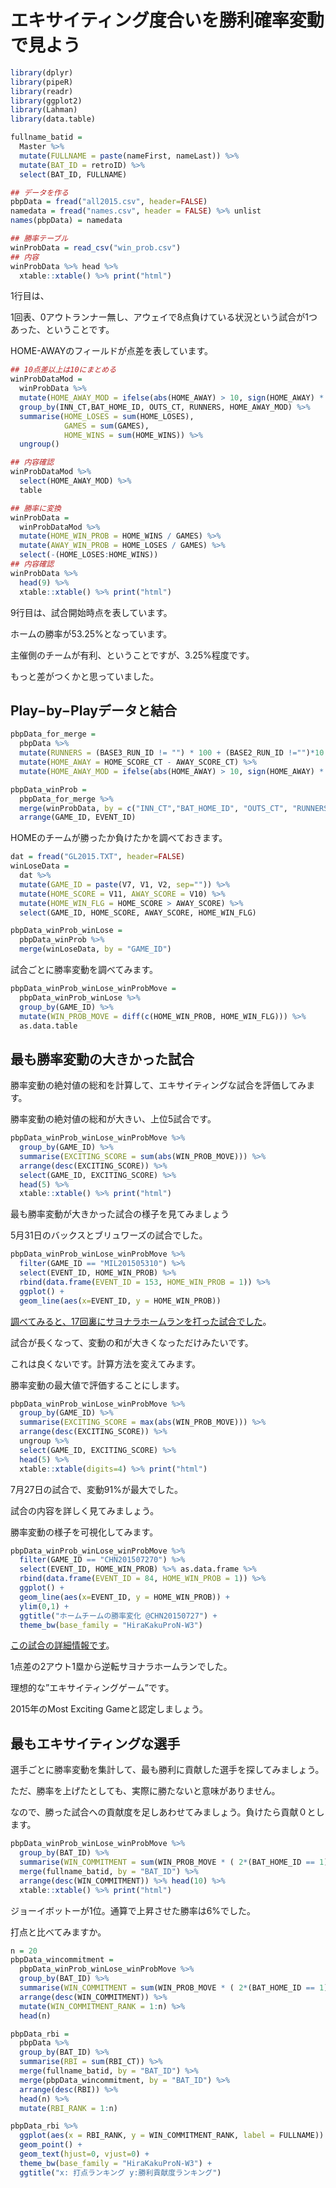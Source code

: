エキサイティング度合いを勝利確率変動で見よう
===

```r
library(dplyr)
library(pipeR)
library(readr)
library(ggplot2)
library(Lahman)
library(data.table)

fullname_batid =
  Master %>% 
  mutate(FULLNAME = paste(nameFirst, nameLast)) %>% 
  mutate(BAT_ID = retroID) %>% 
  select(BAT_ID, FULLNAME)
```


```r

## データを作る
pbpData = fread("all2015.csv", header=FALSE)
namedata = fread("names.csv", header = FALSE) %>% unlist
names(pbpData) = namedata

## 勝率テーブル
winProbData = read_csv("win_prob.csv")
## 内容
winProbData %>% head %>%
  xtable::xtable() %>% print("html")
```
1行目は、

1回表、0アウトランナー無し、アウェイで8点負けている状況という試合が1つあった、ということです。

HOME-AWAYのフィールドが点差を表しています。

```r
## 10点差以上は10にまとめる
winProbDataMod = 
  winProbData %>% 
  mutate(HOME_AWAY_MOD = ifelse(abs(HOME_AWAY) > 10, sign(HOME_AWAY) * 10, HOME_AWAY)) %>% 
  group_by(INN_CT,BAT_HOME_ID, OUTS_CT, RUNNERS, HOME_AWAY_MOD) %>% 
  summarise(HOME_LOSES = sum(HOME_LOSES),
            GAMES = sum(GAMES),
            HOME_WINS = sum(HOME_WINS)) %>% 
  ungroup()

## 内容確認
winProbDataMod %>% 
  select(HOME_AWAY_MOD) %>%
  table

## 勝率に変換
winProbData = 
  winProbDataMod %>% 
  mutate(HOME_WIN_PROB = HOME_WINS / GAMES) %>%
  mutate(AWAY_WIN_PROB = HOME_LOSES / GAMES) %>% 
  select(-(HOME_LOSES:HOME_WINS))
## 内容確認
winProbData %>% 
  head(9) %>% 
  xtable::xtable() %>% print("html")
```

9行目は、試合開始時点を表しています。

ホームの勝率が53.25%となっています。

主催側のチームが有利、ということですが、3.25%程度です。

もっと差がつくかと思っていました。

## Play−by−Playデータと結合
```r
pbpData_for_merge = 
  pbpData %>% 
  mutate(RUNNERS = (BASE3_RUN_ID != "") * 100 + (BASE2_RUN_ID !="")*10 + (BASE1_RUN_ID !="")*1) %>%
  mutate(HOME_AWAY = HOME_SCORE_CT - AWAY_SCORE_CT) %>%
  mutate(HOME_AWAY_MOD = ifelse(abs(HOME_AWAY) > 10, sign(HOME_AWAY) * 10, HOME_AWAY)) 

```


```r
pbpData_winProb = 
  pbpData_for_merge %>% 
  merge(winProbData, by = c("INN_CT","BAT_HOME_ID", "OUTS_CT", "RUNNERS", "HOME_AWAY_MOD"), all.x = TRUE) %>% as.data.table %>% 
  arrange(GAME_ID, EVENT_ID)
```

HOMEのチームが勝ったか負けたかを調べておきます。
```r
dat = fread("GL2015.TXT", header=FALSE)
winLoseData = 
  dat %>% 
  mutate(GAME_ID = paste(V7, V1, V2, sep="")) %>%
  mutate(HOME_SCORE = V11, AWAY_SCORE = V10) %>% 
  mutate(HOME_WIN_FLG = HOME_SCORE > AWAY_SCORE) %>% 
  select(GAME_ID, HOME_SCORE, AWAY_SCORE, HOME_WIN_FLG)

pbpData_winProb_winLose = 
  pbpData_winProb %>% 
  merge(winLoseData, by = "GAME_ID")

```

試合ごとに勝率変動を調べてみます。
```r
pbpData_winProb_winLose_winProbMove = 
  pbpData_winProb_winLose %>% 
  group_by(GAME_ID) %>% 
  mutate(WIN_PROB_MOVE = diff(c(HOME_WIN_PROB, HOME_WIN_FLG))) %>% 
  as.data.table
```

## 最も勝率変動の大きかった試合

勝率変動の絶対値の総和を計算して、エキサイティングな試合を評価してみます。

勝率変動の絶対値の総和が大きい、上位5試合です。
```r
pbpData_winProb_winLose_winProbMove %>% 
  group_by(GAME_ID) %>% 
  summarise(EXCITING_SCORE = sum(abs(WIN_PROB_MOVE))) %>% 
  arrange(desc(EXCITING_SCORE)) %>%
  select(GAME_ID, EXCITING_SCORE) %>% 
  head(5) %>%
  xtable::xtable() %>% print("html")
```

最も勝率変動が大きかった試合の様子を見てみましょう

5月31日のバックスとブリュワーズの試合でした。

```r
pbpData_winProb_winLose_winProbMove %>% 
  filter(GAME_ID == "MIL201505310") %>% 
  select(EVENT_ID, HOME_WIN_PROB) %>% 
  rbind(data.frame(EVENT_ID = 153, HOME_WIN_PROB = 1)) %>% 
  ggplot() + 
  geom_line(aes(x=EVENT_ID, y = HOME_WIN_PROB))
```

[調べてみると、17回裏にサヨナラホームランを打った試合でした](http://live.baseball.yahoo.co.jp/mlb/game/table/?id=2015060105)。

試合が長くなって、変動の和が大きくなっただけみたいです。

これは良くないです。計算方法を変えてみます。

勝率変動の最大値で評価することにします。

```r
pbpData_winProb_winLose_winProbMove %>% 
  group_by(GAME_ID) %>% 
  summarise(EXCITING_SCORE = max(abs(WIN_PROB_MOVE))) %>% 
  arrange(desc(EXCITING_SCORE)) %>%
  ungroup %>% 
  select(GAME_ID, EXCITING_SCORE) %>% 
  head(5) %>% 
  xtable::xtable(digits=4) %>% print("html")
```

7月27日の試合で、変動91%が最大でした。

試合の内容を詳しく見てみましょう。

勝率変動の様子を可視化してみます。

```r
pbpData_winProb_winLose_winProbMove %>% 
  filter(GAME_ID == "CHN201507270") %>% 
  select(EVENT_ID, HOME_WIN_PROB) %>% as.data.frame %>% 
  rbind(data.frame(EVENT_ID = 84, HOME_WIN_PROB = 1)) %>% 
  ggplot() + 
  geom_line(aes(x=EVENT_ID, y = HOME_WIN_PROB)) + 
  ylim(0,1) + 
  ggtitle("ホームチームの勝率変化 @CHN20150727") + 
  theme_bw(base_family = "HiraKakuProN-W3") 

```

[この試合の詳細情報です](http://live.baseball.yahoo.co.jp/mlb/game/table/?id=2015072805)。

1点差の2アウト1塁から逆転サヨナラホームランでした。

理想的な"エキサイティングゲーム"です。

2015年のMost Exciting Gameと認定しましょう。

## 最もエキサイティングな選手

選手ごとに勝率変動を集計して、最も勝利に貢献した選手を探してみましょう。

ただ、勝率を上げたとしても、実際に勝たないと意味がありません。

なので、勝った試合への貢献度を足しあわせてみましょう。負けたら貢献０とします。

```r
pbpData_winProb_winLose_winProbMove %>% 
  group_by(BAT_ID) %>% 
  summarise(WIN_COMMITMENT = sum(WIN_PROB_MOVE * ( 2*(BAT_HOME_ID == 1)-1))) %>% ## ホームならプラス, アウェイならマイナス
  merge(fullname_batid, by = "BAT_ID") %>% 
  arrange(desc(WIN_COMMITMENT)) %>% head(10) %>%
  xtable::xtable() %>% print("html")
```

ジョーイボットーが1位。通算で上昇させた勝率は6%でした。

打点と比べてみますか。

```r

n = 20
pbpData_wincommitment = 
  pbpData_winProb_winLose_winProbMove %>% 
  group_by(BAT_ID) %>% 
  summarise(WIN_COMMITMENT = sum(WIN_PROB_MOVE * ( 2*(BAT_HOME_ID == 1)-1))) %>% 
  arrange(desc(WIN_COMMITMENT)) %>% 
  mutate(WIN_COMMITMENT_RANK = 1:n) %>% 
  head(n)

pbpData_rbi = 
  pbpData %>% 
  group_by(BAT_ID) %>% 
  summarise(RBI = sum(RBI_CT)) %>% 
  merge(fullname_batid, by = "BAT_ID") %>% 
  merge(pbpData_wincommitment, by = "BAT_ID") %>%
  arrange(desc(RBI)) %>% 
  head(n) %>% 
  mutate(RBI_RANK = 1:n)

pbpData_rbi %>% 
  ggplot(aes(x = RBI_RANK, y = WIN_COMMITMENT_RANK, label = FULLNAME)) +
  geom_point() + 
  geom_text(hjust=0, vjust=0) + 
  theme_bw(base_family = "HiraKakuProN-W3") + 
  ggtitle("x: 打点ランキング y:勝利貢献度ランキング")


```



